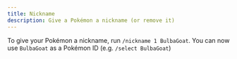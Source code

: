 ```yaml
---
title: Nickname
description: Give a Pokémon a nickname (or remove it)
---
```


To give your Pokémon a nickname, run `/nickname 1 BulbaGoat`. You can now use `BulbaGoat` as a Pokémon ID (e.g. `/select BulbaGoat`)